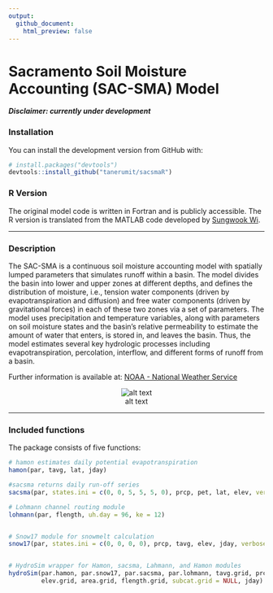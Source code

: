 ```yaml
---
output:
  github_document:
    html_preview: false
---
```



# Sacramento Soil Moisture Accounting (SAC-SMA) Model

**_Disclaimer: currently under development_**

### Installation

You can install the development version from GitHub with:

```r

# install.packages("devtools")
devtools::install_github("tanerumit/sacsmaR")

```

### R Version

The original model code is written in Fortran and is publicly accessible. 
The R version is translated from the MATLAB code developed by 
[Sungwook Wi](https://github.com/sungwookwi).


------

### Description

The SAC-SMA is a continuous soil moisture accounting model with spatially 
lumped parameters that simulates runoff within a basin. The model divides 
the basin into lower and upper zones at different depths, and defines the 
distribution of moisture, i.e., tension water components (driven by 
evapotranspiration and diffusion) and free water components (driven by 
gravitational forces) in each of these two zones via a set of parameters. 
The model uses precipitation and temperature variables, along with parameters 
on soil moisture states and the basin’s relative permeability to estimate the 
amount of water that enters, is stored in, and leaves the basin. Thus, the 
model estimates several key hydrologic processes including  evapotranspiration, 
percolation, interflow, and different forms of runoff from a basin. 

Further information is available at: 
[NOAA - National Weather Service](http://www.nws.noaa.gov/oh/hrl/nwsrfs/users_manual/part2/_pdf/23sacsma.pdf)

<center>

![alt text](http://www.appsolutelydigital.com/ModelPrimer/images/image79.jpeg "SAC-SMA model")

</center>

------

### Included functions

The package consists of five functions:

```r

# hamon estimates daily potential evapotranspiration
hamon(par, tavg, lat, jday)

#sacsma returns daily run-off series 
sacsma(par, states.ini = c(0, 0, 5, 5, 5, 0), prcp, pet, lat, elev, verbose = FALSE)

# Lohmann channel routing module
lohmann(par, flength, uh.day = 96, ke = 12)


# Snow17 module for snowmelt calculation
snow17(par, states.ini = c(0, 0, 0, 0), prcp, tavg, elev, jday, verbose = FALSE)


# HydroSim wrapper for Hamon, sacsma, Lahmann, and Hamon modules
hydroSim(par.hamon, par.snow17, par.sacsma, par.lohmann, tavg.grid, prcp.grid, lat.grid, 
         elev.grid, area.grid, flength.grid, subcat.grid = NULL, jday)

```
